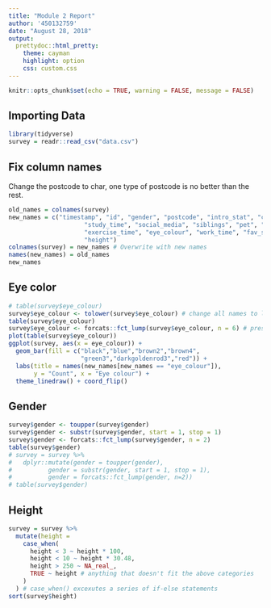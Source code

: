```yaml
---
title: "Module 2 Report"
author: '450132759'
date: "August 28, 2018"
output: 
  prettydoc::html_pretty:
    theme: cayman
    highlight: option
    css: custom.css
---
```


```r
knitr::opts_chunk$set(echo = TRUE, warning = FALSE, message = FALSE)
```

## Importing Data

```r
library(tidyverse)
survey = readr::read_csv("data.csv")
```

## Fix column names
Change the postcode to char, one type of postcode is no better than the rest.
```r
old_names = colnames(survey)
new_names = c("timestamp", "id", "gender", "postcode", "intro_stat", "clubs",
                     "study_time", "social_media", "siblings", "pet", "live_with_parents",
                     "exercise_time", "eye_colour", "work_time", "fav_season","shoe_size",
                     "height")
colnames(survey) = new_names # Overwrite with new names
names(new_names) = old_names
new_names
```

## Eye color
```r
# table(survey$eye_colour)
survey$eye_colour <- tolower(survey$eye_colour) # change all names to lowercase
table(survey$eye_colour)
survey$eye_colour <- forcats::fct_lump(survey$eye_colour, n = 6) # preserve the 6 most common eye colours, and converts the smaller categories to a 'other' category
plot(table(survey$eye_colour))
ggplot(survey, aes(x = eye_colour)) + 
  geom_bar(fill = c("black","blue","brown2","brown4",
                    "green3","darkgoldenrod3","red")) + 
  labs(title = names(new_names[new_names == "eye_colour"]),
       y = "Count", x = "Eye colour") + 
  theme_linedraw() + coord_flip()
```

## Gender 
```r
survey$gender <- toupper(survey$gender)
survey$gender <- substr(survey$gender, start = 1, stop = 1)
survey$gender <- forcats::fct_lump(survey$gender, n = 2)
table(survey$gender)
# survey = survey %>% 
#   dplyr::mutate(gender = toupper(gender),
#          gender = substr(gender, start = 1, stop = 1),
#          gender = forcats::fct_lump(gender, n=2))
# table(survey$gender)
```

## Height

```r
survey = survey %>%
  mutate(height = 
    case_when(
      height < 3 ~ height * 100,
      height < 10 ~ height * 30.48,
      height > 250 ~ NA_real_,
      TRUE ~ height # anything that doesn't fit the above categories
    )
  ) # case_when() excexutes a series of if-else statements
sort(survey$height)
```

